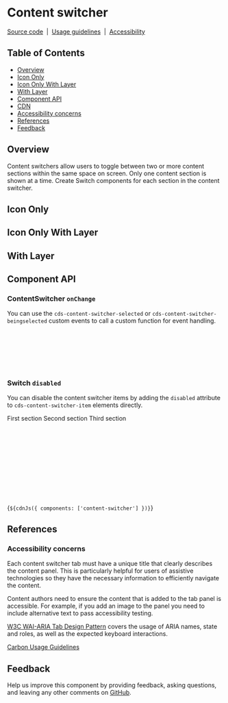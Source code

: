 
<Meta of={ContentSwitcherStories} />

# Content switcher

[Source code](https://github.com/carbon-design-system/carbon/tree/main/packages/web-components/src/components/content-switcher)
&nbsp;|&nbsp;
[Usage guidelines](https://www.carbondesignsystem.com/components/content-switcher/usage)
&nbsp;|&nbsp;
[Accessibility](https://www.carbondesignsystem.com/components/content-switcher/accessibility)

## Table of Contents

- [Overview](#overview)
- [Icon Only](#icon-only)
- [Icon Only With Layer](#icon-only-with-layer)
- [With Layer](#with-layer)
- [Component API](#component-api)
- [CDN](#cdn)
- [Accessibility concerns](#accessibility-concerns)
- [References](#references)
- [Feedback](#feedback)

## Overview

Content switchers allow users to toggle between two or more content sections
within the same space on screen. Only one content section is shown at a time.
Create Switch components for each section in the content switcher.

<Canvas of={ContentSwitcherStories.Default} />

## Icon Only

<Canvas of={ContentSwitcherStories.IconOnly} />

## Icon Only With Layer

<Canvas of={ContentSwitcherStories.IconOnlyWithLayer} />

## With Layer

<Canvas of={ContentSwitcherStories.WithLayer} />

## Component API

<ArgTypes of="cds-content-switcher" />

<ArgTypes of="cds-content-switcher-item" />

### ContentSwitcher `onChange`

You can use the `cds-content-switcher-selected` or
`cds-content-switcher-beingselected` custom events to call a custom function for
event handling.

```javascript
document.addEventListener('cds-content-switcher-selected', (event) => {
  const { currentTarget } = event;
  const { detail } = event as CustomEvent;
  const { evt } = detail;
  console.log('details:', currentTarget, evt);
});
```

### Switch `disabled`

You can disable the content switcher items by adding the `disabled` attribute to
`cds-content-switcher-item` elements directly.

<cds-content-switcher>
  <cds-content-switcher-item disabled value="all" name="one">
    First section
  </cds-content-switcher-item>
  <cds-content-switcher-item disabled value="cloudFoundry " name="two">
    Second section
  </cds-content-switcher-item>
  <cds-content-switcher-item disabled value="staging" name="three">
    Third section
  </cds-content-switcher-item>
</cds-content-switcher>

```html
<cds-content-switcher>
  <cds-content-switcher-item disabled value="all" name="one">
    First section
  </cds-content-switcher-item>
  <cds-content-switcher-item disabled value="cloudFoundry" name="two">
    Second section
  </cds-content-switcher-item>
  <cds-content-switcher-item disabled value="staging" name="three">
    Third section
  </cds-content-switcher-item>
</cds-content-switcher>
```

<Markdown>{`${cdnJs({ components: ['content-switcher'] })}`}</Markdown>

## References

### Accessibility concerns

Each content switcher tab must have a unique title that clearly describes the
content panel. This is particularly helpful for users of assistive technologies
so they have the necessary information to efficiently navigate the content.

Content authors need to ensure the content that is added to the tab panel is
accessible. For example, if you add an image to the panel you need to include
alternative text to pass accessibility testing.

[W3C WAI-ARIA Tab Design Pattern](https://www.w3.org/TR/wai-aria-practices-1.1/#tabpanel)
covers the usage of ARIA names, state and roles, as well as the expected
keyboard interactions.

[Carbon Usage Guidelines](https://www.carbondesignsystem.com/components/content-switcher/usage/)

## Feedback

Help us improve this component by providing feedback, asking questions, and
leaving any other comments on
[GitHub](https://github.com/carbon-design-system/carbon/edit/main/packages/web-components/src/components/content-switcher/content-switcher.mdx).
